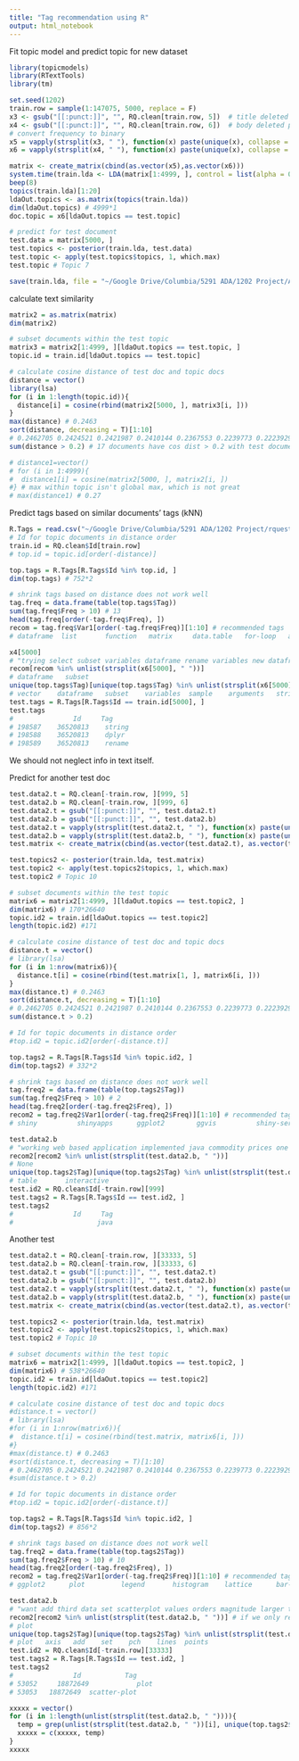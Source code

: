 ```yaml
---
title: "Tag recommendation using R"
output: html_notebook
---
```

  
Fit topic model and predict topic for new dataset
```r
library(topicmodels)
library(RTextTools)
library(tm)

set.seed(1202)
train.row = sample(1:147075, 5000, replace = F)
x3 <- gsub("[[:punct:]]", "", RQ.clean[train.row, 5])  # title deleted punctuation 
x4 <- gsub("[[:punct:]]", "", RQ.clean[train.row, 6])  # body deleted punctuation 
# convert frequency to binary
x5 = vapply(strsplit(x3, " "), function(x) paste(unique(x), collapse = " "), character(1L))
x6 = vapply(strsplit(x4, " "), function(x) paste(unique(x), collapse = " "), character(1L))

matrix <- create_matrix(cbind(as.vector(x5),as.vector(x6)))
system.time(train.lda <- LDA(matrix[1:4999, ], control = list(alpha = 0.1), 20)) #243s
beep(8)
topics(train.lda)[1:20]
ldaOut.topics <- as.matrix(topics(train.lda))
dim(ldaOut.topics) # 4999*1
doc.topic = x6[ldaOut.topics == test.topic]

# predict for test document
test.data = matrix[5000, ]
test.topics <- posterior(train.lda, test.data)
test.topic <- apply(test.topics$topics, 1, which.max)
test.topic # Topic 7

save(train.lda, file = "~/Google Drive/Columbia/5291 ADA/1202 Project/ADA-Project/lib/Team3_topicmodels_fit.RData")
```


calculate text similarity
```r
matrix2 = as.matrix(matrix)
dim(matrix2)

# subset documents within the test topic
matrix3 = matrix2[1:4999, ][ldaOut.topics == test.topic, ]
topic.id = train.id[ldaOut.topics == test.topic]

# calculate cosine distance of test doc and topic docs
distance = vector()
library(lsa)
for (i in 1:length(topic.id)){
  distance[i] = cosine(rbind(matrix2[5000, ], matrix3[i, ]))
}
max(distance) # 0.2463
sort(distance, decreasing = T)[1:10]
# 0.2462705 0.2424521 0.2421987 0.2410144 0.2367553 0.2239773 0.2223929 0.2208081 0.2194228 0.2137965
sum(distance > 0.2) # 17 documents have cos dist > 0.2 with test document

# distance1=vector()
# for (i in 1:4999){
#  distance1[i] = cosine(matrix2[5000, ], matrix2[i, ])
#} # max within topic isn't global max, which is not great
# max(distance1) # 0.27
```

Predict tags based on similar documents' tags (kNN)
```r
R.Tags = read.csv("~/Google Drive/Columbia/5291 ADA/1202 Project/rquestions/Tags.csv")
# Id for topic documents in distance order
train.id = RQ.clean$Id[train.row]
# top.id = topic.id[order(-distance)]

top.tags = R.Tags[R.Tags$Id %in% top.id, ]
dim(top.tags) # 752*2

# shrink tags based on distance does not work well
tag.freq = data.frame(table(top.tags$Tag))
sum(tag.freq$Freq > 10) # 13
head(tag.freq[order(-tag.freq$Freq), ])
recom = tag.freq$Var1[order(-tag.freq$Freq)][1:10] # recommended tags
# dataframe  list       function   matrix     data.table   for-loop   apply    subset     lapply     loops 

x4[5000]
# "trying select subset variables dataframe rename variables new dataframe large number variables would need rename using dplyr select dplyr select since number variables rename thinking use string variable rename sure could possible using string helps manage newname oldname mapping example dplyr select library dplyr library nycflights set seed data sample flights select data yr year mon month deptime dep time question could pass arguments string newvariable oldvariable arguments use dplyr select col vector year month dep time select data dots col vector string mind rename vector yr year mon month deptime dep time suggestions would helpful"
recom[recom %in% unlist(strsplit(x6[5000], " "))]
# dataframe   subset
unique(top.tags$Tag)[unique(top.tags$Tag) %in% unlist(strsplit(x6[5000], " "))]
# vector    dataframe   subset    variables  sample    arguments   string   dplyr       select    rename    THIS IS GREAT!!!!!
test.tags = R.Tags[R.Tags$Id == train.id[5000], ]
test.tags
#               Id     Tag
# 198587	36520813	string		
# 198588	36520813	dplyr		
# 198589	36520813	rename
```
We should not neglect info in text itself.

Predict for another test doc
```r
test.data2.t = RQ.clean[-train.row, ][999, 5]
test.data2.b = RQ.clean[-train.row, ][999, 6]
test.data2.t = gsub("[[:punct:]]", "", test.data2.t)
test.data2.b = gsub("[[:punct:]]", "", test.data2.b)
test.data2.t = vapply(strsplit(test.data2.t, " "), function(x) paste(unique(x), collapse = " "), character(1L))
test.data2.b = vapply(strsplit(test.data2.b, " "), function(x) paste(unique(x), collapse = " "), character(1L))
test.matrix <- create_matrix(cbind(as.vector(test.data2.t), as.vector(test.data2.b)))

test.topics2 <- posterior(train.lda, test.matrix)
test.topic2 <- apply(test.topics2$topics, 1, which.max)
test.topic2 # Topic 10

# subset documents within the test topic
matrix6 = matrix2[1:4999, ][ldaOut.topics == test.topic2, ]
dim(matrix6) # 170*26640
topic.id2 = train.id[ldaOut.topics == test.topic2]
length(topic.id2) #171

# calculate cosine distance of test doc and topic docs
distance.t = vector()
# library(lsa)
for (i in 1:nrow(matrix6)){
  distance.t[i] = cosine(rbind(test.matrix[1, ], matrix6[i, ]))
}
max(distance.t) # 0.2463
sort(distance.t, decreasing = T)[1:10]
# 0.2462705 0.2424521 0.2421987 0.2410144 0.2367553 0.2239773 0.2223929 0.2208081 0.2194228 0.2137965
sum(distance.t > 0.2) 

# Id for topic documents in distance order
#top.id2 = topic.id2[order(-distance.t)]

top.tags2 = R.Tags[R.Tags$Id %in% topic.id2, ]
dim(top.tags2) # 332*2

# shrink tags based on distance does not work well
tag.freq2 = data.frame(table(top.tags2$Tag))
sum(tag.freq2$Freq > 10) # 2
head(tag.freq2[order(-tag.freq2$Freq), ])
recom2 = tag.freq2$Var1[order(-tag.freq2$Freq)][1:10] # recommended tags
# shiny          shinyapps      ggplot2        ggvis          shiny-server   javascript     shinydashboard     html         dplyr          dt  

test.data2.b
# "working web based application implemented java commodity prices one part interactive charting provide simplified example table mysql database information us states counties aspect create plots user choice needs see price density oregon linn county chooses menu webpage rendered fly accompanying quantile changes state change computational need using use rjava integrate know interactivity issue piece cake ggplot aware version graphics framework like lattice exploring google visualization api sure statistical power please help"
recom2[recom2 %in% unlist(strsplit(test.data2.b, " "))]
# None
unique(top.tags2$Tag)[unique(top.tags2$Tag) %in% unlist(strsplit(test.data2.b, " "))]
# table       interactive
test.id2 = RQ.clean$Id[-train.row][999]
test.tags2 = R.Tags[R.Tags$Id == test.id2, ]
test.tags2
#               Id     Tag
#                     java

```

Another test
```r
test.data2.t = RQ.clean[-train.row, ][33333, 5]
test.data2.b = RQ.clean[-train.row, ][33333, 6]
test.data2.t = gsub("[[:punct:]]", "", test.data2.t)
test.data2.b = gsub("[[:punct:]]", "", test.data2.b)
test.data2.t = vapply(strsplit(test.data2.t, " "), function(x) paste(unique(x), collapse = " "), character(1L))
test.data2.b = vapply(strsplit(test.data2.b, " "), function(x) paste(unique(x), collapse = " "), character(1L))
test.matrix <- create_matrix(cbind(as.vector(test.data2.t), as.vector(test.data2.b)))

test.topics2 <- posterior(train.lda, test.matrix)
test.topic2 <- apply(test.topics2$topics, 1, which.max)
test.topic2 # Topic 10

# subset documents within the test topic
matrix6 = matrix2[1:4999, ][ldaOut.topics == test.topic2, ]
dim(matrix6) # 538*26640
topic.id2 = train.id[ldaOut.topics == test.topic2]
length(topic.id2) #171

# calculate cosine distance of test doc and topic docs
#distance.t = vector()
# library(lsa)
#for (i in 1:nrow(matrix6)){
#  distance.t[i] = cosine(rbind(test.matrix, matrix6[i, ]))
#}
#max(distance.t) # 0.2463
#sort(distance.t, decreasing = T)[1:10]
# 0.2462705 0.2424521 0.2421987 0.2410144 0.2367553 0.2239773 0.2223929 0.2208081 0.2194228 0.2137965
#sum(distance.t > 0.2) 

# Id for topic documents in distance order
#top.id2 = topic.id2[order(-distance.t)]

top.tags2 = R.Tags[R.Tags$Id %in% topic.id2, ]
dim(top.tags2) # 856*2

# shrink tags based on distance does not work well
tag.freq2 = data.frame(table(top.tags2$Tag))
sum(tag.freq2$Freq > 10) # 10
head(tag.freq2[order(-tag.freq2$Freq), ])
recom2 = tag.freq2$Var1[order(-tag.freq2$Freq)][1:10] # recommended tags
# ggplot2      plot         legend       histogram    lattice      bar-chart      boxplot      graph        scatter-plot colors 

test.data2.b
# "want add third data set scatterplot values orders magnitude larger two sets way plot three one window signifying right axis color matching use points tried xlab mb ylab pi yall pch cex col blue type lines filtered red gets plotted know next step ideally green differently scaled appear also basically plotting parameters met normalized"
recom2[recom2 %in% unlist(strsplit(test.data2.b, " "))] # if we only recommend top 10 tags
# plot
unique(top.tags2$Tag)[unique(top.tags2$Tag) %in% unlist(strsplit(test.data2.b, " "))]
# plot   axis   add    set    pch    lines  points
test.id2 = RQ.clean$Id[-train.row][33333]
test.tags2 = R.Tags[R.Tags$Id == test.id2, ]
test.tags2
#               Id           Tag
# 53052  	18872649	        plot		
# 53053	  18872649	scatter-plot

xxxxx = vector()
for (i in 1:length(unlist(strsplit(test.data2.b, " ")))){
  temp = grep(unlist(strsplit(test.data2.b, " "))[i], unique(top.tags2$Tag), value = T)
  xxxxx = c(xxxxx, temp)
}
xxxxx
```

